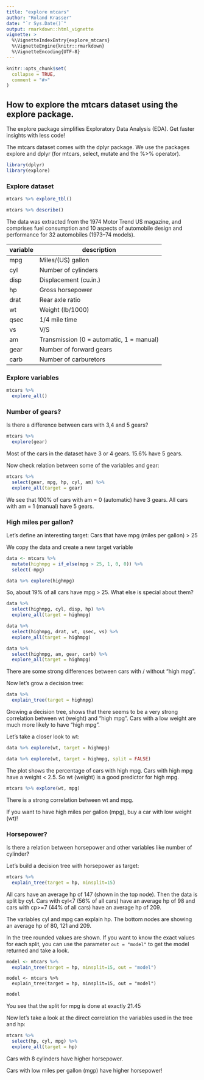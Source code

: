 ---
title: "explore mtcars"
author: "Roland Krasser"
date: "`r Sys.Date()`"
output: rmarkdown::html_vignette
vignette: >
  %\VignetteIndexEntry{explore_mtcars}
  %\VignetteEngine{knitr::rmarkdown}
  %\VignetteEncoding{UTF-8}
---

```{r setup, include = FALSE}
knitr::opts_chunk$set(
  collapse = TRUE,
  comment = "#>"
)
```

## How to explore the mtcars dataset using the explore package.

The explore package simplifies Exploratory Data Analysis (EDA). Get faster insights with less code!

The mtcars dataset comes with the dplyr package. We use the packages explore and dplyr (for mtcars, select, mutate and the %>% operator).

```{r message=FALSE, warning=FALSE}
library(dplyr)
library(explore)
```

### Explore dataset

```{r message=FALSE, warning=FALSE, fig.width=6, fig.height=3}
mtcars %>% explore_tbl()
```

```{r message=FALSE, warning=FALSE}
mtcars %>% describe()
```

The data was extracted from the 1974 Motor Trend US magazine, and comprises fuel consumption and 10 aspects of automobile design and performance for 32 automobiles (1973–74 models).

variable | description
---------|------------------------------------------
mpg      | Miles/(US) gallon
cyl      | Number of cylinders
disp     | Displacement (cu.in.)
hp       | Gross horsepower
drat     | Rear axle ratio
wt       | Weight (lb/1000)
qsec     | 1/4 mile time
vs       | V/S
am       | Transmission (0 = automatic, 1 = manual)
gear     | Number of forward gears
carb     | Number of carburetors

### Explore variables

```{r message=FALSE, warning=FALSE, fig.width=6, fig.height=total_fig_height(mtcars, size = 2.5)}
mtcars %>% 
  explore_all()
```

### Number of gears?

Is there a difference between cars with 3,4 and 5 gears?

```{r message=FALSE, warning=FALSE, fig.width=6, fig.height=4}
mtcars %>% 
  explore(gear)
```

Most of the cars in the dataset have 3 or 4 gears. 15.6% have 5 gears.

Now check relation between some of the variables and gear:

```{r message=FALSE, warning=FALSE, fig.width=6, fig.height=4}
mtcars %>% 
  select(gear, mpg, hp, cyl, am) %>% 
  explore_all(target = gear)
```

We see that 100% of cars with am = 0 (automatic) have 3 gears. All cars with am = 1 (manual) have 5 gears.

### High miles per gallon?

Let's define an interesting target: 
Cars that have mpg (miles per gallon) > 25

We copy the data and create a new target variable 

```{r message=FALSE, warning=FALSE, fig.width=6, fig.height=3}
data <- mtcars %>% 
  mutate(highmpg = if_else(mpg > 25, 1, 0, 0)) %>% 
  select(-mpg)

data %>% explore(highmpg)
```

So, about 19% of all cars have mpg > 25.
What else is special about them?

```{r message=FALSE, warning=FALSE, fig.width=6, fig.height=4}
data %>% 
  select(highmpg, cyl, disp, hp) %>% 
  explore_all(target = highmpg)
```

```{r message=FALSE, warning=FALSE, fig.width=6, fig.height=4}
data %>% 
  select(highmpg, drat, wt, qsec, vs) %>% 
  explore_all(target = highmpg)
```

```{r message=FALSE, warning=FALSE, fig.width=6, fig.height=4}
data %>% 
  select(highmpg, am, gear, carb) %>% 
  explore_all(target = highmpg)
```

There are some strong differences between cars with / without "high mpg".

Now let's grow a decision tree:

```{r message=FALSE, warning=FALSE, fig.width=6, fig.height=4}
data %>% 
  explain_tree(target = highmpg)
```

Growing a decision tree, shows that there seems to be a very strong correlation between wt (weight) and "high mpg". Cars with a low weight are much more likely to have "high mpg".

Let's take a closer look to wt:

```{r message=FALSE, warning=FALSE, fig.width=6, fig.height=4}
data %>% explore(wt, target = highmpg)
```

```{r message=FALSE, warning=FALSE, fig.width=6, fig.height=4}
data %>% explore(wt, target = highmpg, split = FALSE)
```

The plot shows the percentage of cars with high mpg. Cars with high mpg have a weight < 2.5. So wt (weight) is a good predictor for high mpg. 

```{r message=FALSE, warning=FALSE, fig.width=6, fig.height=4}
mtcars %>% explore(wt, mpg)
```

There is a strong correlation between wt and mpg.

If you want to have high miles per gallon (mpg), buy a car with low weight (wt)!

### Horsepower?

Is there a relation between horsepower and other variables like number of cylinder?

Let's build a decision tree with horsepower as target:

```{r message=FALSE, warning=FALSE, fig.width=6, fig.height=4}
mtcars %>% 
  explain_tree(target = hp, minsplit=15)
```

All cars have an average hp of 147 (shown in the top node). Then the data is split by cyl. Cars with cyl<7 (56% of all cars) have an average hp of 98 and cars with cp>=7 (44% of all cars) have an average hp of 209. 

The variables cyl and mpg can explain hp. The bottom nodes are showing an average hp of 80, 121 and 209.

In the tree rounded values are shown. If you want to know the exact values for each split, you can use the parameter ```out = "model"``` to get the model returned and take a look.

```{r fig.height=4, fig.width=6, message=FALSE, warning=FALSE, include=FALSE}
model <- mtcars %>% 
  explain_tree(target = hp, minsplit=15, out = "model")
```

```
model <- mtcars %>% 
  explain_tree(target = hp, minsplit=15, out = "model")
```
```{r echo=TRUE, fig.height=4, fig.width=6, message=FALSE, warning=FALSE}
model
```

You see that the split for mpg is done at exactly 21.45

Now let's take a look at the direct correlation the variables used in the tree and hp:

```{r message=FALSE, warning=FALSE, fig.width=6, fig.height=4}
mtcars %>% 
  select(hp, cyl, mpg) %>% 
  explore_all(target = hp)
```

Cars with 8 cylinders have higher horsepower.

Cars with low miles per gallon (mgp) have higher horsepower!
